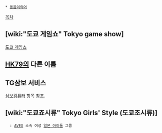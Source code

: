  * [[동음이의어]]

[[목차]]
== [wiki:"도쿄 게임쇼" Tokyo game show] ==
[[도쿄 게임쇼]]
== [[HK79]]의 다른 이름 ==

== TG삼보 서비스 ==
[[삼보컴퓨터]] 항목 참조.

== [wiki:"도쿄죠시류" Tokyo Girls' Style (도쿄조시류)] == 
   : [[AVEX]] 소속 여성 [[일본 아이돌]] 그룹
